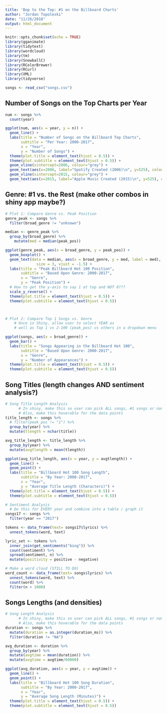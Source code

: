 ```yaml
---
title: 'Bop to the Top: #1 on the Billboard Charts'
author: "Jordan Topoleski"
date: "11/26/2018"
output: html_document
---
```


```r
knitr::opts_chunk$set(echo = TRUE)
library(gganimate)
library(tidytext)
library(wordcloud)
library(tm)
library(SnowballC)
library(RColorBrewer)
library(RCurl)
library(XML)
library(tidyverse)

songs <- read_csv("songs.csv")
```

## Number of Songs on the Top Charts per Year

```r
num <- songs %>%
  count(year)

ggplot(num, aes(x = year, y = n)) + 
  geom_line() +
  labs(title = "Number of Songs on the Billboard Top Charts",
       subtitle = "Per Year: 2000-2017",
       x = "Year",
       y = "Number of Songs") +
  theme(plot.title = element_text(hjust = 0.5)) + 
  theme(plot.subtitle = element_text(hjust = 0.5)) +
  geom_vline(xintercept=2006, colour="grey") +
  geom_text(aes(x=2006, label="Spotify Created (2006)\n", y=525), colour="blue", angle=90) +
  geom_vline(xintercept=2015, colour="grey") +
  geom_text(aes(x=2015, label="Apple Music Created (2015)\n", y=525), colour="red", angle=90)
```

## Genre: #1 vs. the Rest (make other combos in shiny app maybe?)

```r
# Plot 1: Compare Genre vs. Peak Position
genre_peak <- songs %>%
  filter(broad_genre != "unknown")

median <- genre_peak %>%
  group_by(broad_genre) %>%
    mutate(med = median(peak_pos))

ggplot(genre_peak, aes(x = broad_genre, y = peak_pos)) + 
  geom_boxplot() +
  geom_text(data = median, aes(x = broad_genre, y = med, label = med), 
              size = 3, vjust = -1.5) +
  labs(title = "Peak Billboard Hot 100 Position",
       subtitle = "Based Upon Genre: 2000-2017",
       x = "Genre",
       y = "Peak Position") +
  # How to get the y-axis to say 1 at top and NOT 0???
  scale_y_reverse() +
  theme(plot.title = element_text(hjust = 0.5)) + 
  theme(plot.subtitle = element_text(hjust = 0.5))



# Plot 2: Compare Top 1 Songs vs. Genre
    # Once in Shiny, allow user to select YEAR as 
    # well as Top 1 vs 2-100 (peak_pos) vs others in a dropdown menu

ggplot(songs, aes(x = broad_genre)) + 
  geom_bar() +
  labs(title = "Songs Appearing in the Billboard Hot 100",
       subtitle = "Based Upon Genre: 2000-2017",
       x = "Genre",
       y = "Number of Appearances") +
  theme(plot.title = element_text(hjust = 0.5)) + 
  theme(plot.subtitle = element_text(hjust = 0.5))
```

## Song Titles (length changes AND sentiment analysis?)

```r
# Song Title Length Analysis
      # In shiny, make this so user can pick ALL songs, #1 songs or non-#1 songs
      # Also, make this hoverable for the data points
title_length <- songs %>%
  # filter(peak_pos != "1") %>%
  group_by(year) %>%
  mutate(tlength = nchar(title))

avg_title_length <- title_length %>%
  group_by(year) %>%
  mutate(avgtlength = mean(tlength))

ggplot(avg_title_length, aes(x = year, y = avgtlength)) + 
  geom_line() + 
  geom_point() +
  labs(title = "Billboard Hot 100 Song Length",
       subtitle = "By Year: 2000-2017",
       x = "Year",
       y = "Average Title Length (Characters)") +
  theme(plot.title = element_text(hjust = 0.5)) + 
  theme(plot.subtitle = element_text(hjust = 0.5))

# Sentiment Analysis
  # Do this for EVERY year and combine into a table / graph it
songs17 <- songs %>%
  filter(year == "2017")

tokens <- data_frame(text= songs17$lyrics) %>%
  unnest_tokens(word, text)

lyric_set <- tokens %>%
  inner_join(get_sentiments("bing")) %>%
  count(sentiment) %>%
  spread(sentiment, n) %>%
  mutate(positivity = positive - negative)

# Make a word cloud (STILL TO DO)
word_count <- data_frame(text= songs$lyrics) %>%
  unnest_tokens(word, text) %>%
  count(word) %>%
  filter(n > 1000)
```

## Songs Lengths (and densities)

```r
# Song Length Analysis
      # In shiny, make this so user can pick ALL songs, #1 songs or non-#1 songs
      # Also, make this hoverable for the data points
duration <- songs %>%
  mutate(duration = as.integer(duration_ms)) %>%
  filter(duration != "NA")

avg_duration <- duration %>%
  group_by(year) %>%
  mutate(avgtime = mean(duration)) %>%
  mutate(avgtime = avgtime/60000)

ggplot(avg_duration, aes(x = year, y = avgtime)) + 
  geom_line() +
  geom_point() +
  labs(title = "Billboard Hot 100 Song Duration",
       subtitle = "By Year: 2000-2017",
       x = "Year",
       y = "Average Song Length (Minutes)") +
  theme(plot.title = element_text(hjust = 0.5)) + 
  theme(plot.subtitle = element_text(hjust = 0.5))
```



